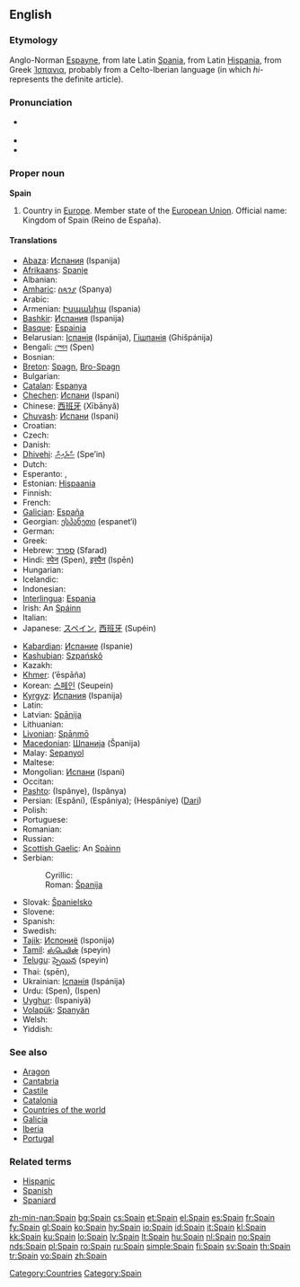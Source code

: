 {{wikipedia}}
==English==

===Etymology===
Anglo-Norman [[Espayne]], from late Latin [[Spania]], from Latin [[Hispania]], from Greek [[Ἱσπανια]], probably from a Celto-Iberian language (in which ''hi-'' represents the definite article).

===Pronunciation===
* {{a|UK|US}} {{IPA|/speɪn/}}
* {{audio|en-us-Spain.ogg|Audio (US)}}
* {{rhymes|eɪn}}

===Proper noun===
'''Spain'''

# Country in [[Europe]]. Member state of the [[European Union]]. Official name: Kingdom of Spain (Reino de España).

====Translations====
{{trans-top|country in Europe}}
* [[Abaza]]: [[Испания]] (Ispanija)
* [[Afrikaans]]: [[Spanje]]
* Albanian: {{t+|sq|Spanja|xs=Albanian}}
* [[Amharic]]: [[ስጳንያ]] (Spanya)
* Arabic: {{t-|ar|اسبانيا|f|tr=Isbánya|sc=Arab}}
* Armenian: [[Իսպանիա]] (Ispania)
* [[Bashkir]]: [[Испания]] (Ispanija)
* [[Basque]]: [[Espainia]]
* Belarusian: [[Іспанія]] (Ispánija), [[Гішпанія]] (Ghišpánija) {{f}}
* Bengali: [[স্পেন]] (Spen)
* Bosnian: {{t+|bs|Španija|f}}
* [[Breton]]: [[Spagn]], [[Bro-Spagn]]
* Bulgarian: {{t+|bg|Испания|f|tr=Ispánija|sc=Cyrl}}
* [[Catalan]]: [[Espanya]] {{f}}
* [[Chechen]]: [[Испани]] (Ispani)
* Chinese: [[西班牙]] (Xībānyă)
* [[Chuvash]]: [[Испани]] (Ispani)
* Croatian: {{t+|hr|Španjolska|f}}
* Czech: {{t+|cs|Španělsko|n}}
* Danish: {{t-|da|Spanien}}
* [[Dhivehi]]: [[ސްޕެއިން]] (Spe’in)
* Dutch: {{t+|nl|Spanje}}
* Esperanto: {{t+|eo|Hispanio|xs=Esperanto}}, {{t-|eo|Hispanujo|xs=Esperanto}}
* Estonian: [[Hispaania]]
* Finnish: {{t+|fi|Espanja}}
* French: {{t+|fr|Espagne|f}}
* [[Galician]]: [[España]]
* Georgian: [[ესპანეთი]] (espanet‘i)
* German: {{t+|de|Spanien|n}}
* Greek: {{t+|el|Ισπανία|f|tr=Ispanía|sc=Grek}}
* Hebrew: [[ספרד]] (Sfarad)
* Hindi: [[स्पेन]] (Spen), [[इस्पैन]] (Ispēn)
* Hungarian: {{t+|hu|Spanyolország}}
* Icelandic: {{t+|is|Spánn}}
* Indonesian: {{t-|id|Spanyol|xs=Indonesian}}
* [[Interlingua]]: [[Espania]]
* Irish: An [[Spáinn]] {{f}}
* Italian: {{t+|it|Spagna|f}}
* Japanese: [[スペイン]], [[西班牙]] (Supéin)
{{trans-mid}}
* [[Kabardian]]: [[Испание]] (Ispanie)
* [[Kashubian]]: [[Szpańskô]]
* Kazakh: {{t-|kk|Испания|tr=Ispanija|sc=Cyrl|xs=Kazakh}}
* [[Khmer]]: {{Khmr|[[អេស្បាញ]]}} (’ēspāña)
* Korean: [[스페인]] (Seupein)
* [[Kyrgyz]]: [[Испания]] (Ispanija)
* Latin: {{t+|la|Hispania|f}}
* Latvian: [[Spānija]] {{f}}
* Lithuanian: {{t+|lt|Ispanija|xs=Lithuanian}}
* [[Livonian]]: [[Spāņmō]]
* [[Macedonian]]: [[Шпанија#Macedonian|Шпанија]] (Španija) {{f}}
* Malay: [[Sepanyol]]
* Maltese: {{t-|mt|Spanja|xs=Maltese}}
* Mongolian: [[Испани]] (Ispani)
* Occitan: {{t|oc|Espanha|f}}
* [[Pashto]]: {{fa-Arab|[[اسپانیه]]}} (Ispânye), {{fa-Arab|[[اسپانیا]]}} (Ispânya)
* Persian: {{fa-Arab|[[اسپانی]]}} (Espâni), {{fa-Arab|[[اسپانیا]]}} (Espâniya); {{fa-Arab|[[هسپانیه]]}} (Hespâniye) ([[Dari]])
* Polish: {{t+|pl|Hiszpania|f}}
* Portuguese: {{t+|pt|Espanha|f}}
* Romanian: {{t+|ro|Spania|f}}
* Russian: {{t+|ru|Испания|f|tr=Ispánija|sc=Cyrl}}
* [[Scottish Gaelic]]: An [[Spàinn]] {{f}}
* Serbian:
*: Cyrillic: {{t|sr|Шпанија|f}}
*: Roman: [[Španija#Serbian|Španija]] {{f}}
* Slovak: [[Španielsko]] {{n}}
* Slovene: {{t+|sl|Španija|f}}
* Spanish: {{t+|es|España|f}}
* Swedish: {{t+|sv|Spanien}}
* [[Tajik]]: [[Испониё]] (Isponijə)
* [[Tamil]]: [[ஸ்பெயின்]] (speyin)
* [[Telugu]]: [[స్పెయిన]] (speyin)
* Thai: {{Thai|[[สเปน]]}} (spēn), {{t|th|ประเทศสเปน|sc=Thai|tr=bpràtêt sàbpen}}
* Ukrainian: [[Іспанія]] (Ispánija) {{f}}
* Urdu: {{ur-Arab|[[سپین]]}} (Spen), {{ur-Arab|[[اسپین]]}} (Ispen)
* [[Uyghur]]: {{ug-Arab|[[ئىسپانىيە]]}} (Ispaniyä)
* [[Volapük]]: [[Spanyän]]
* Welsh: {{t-|cy|Sbaen|f|xs=Welsh}}
* Yiddish: {{t|yi|שפּאַניע|tr=Shpanye}}
{{trans-bottom}}

===See also===
* [[Aragon]]
* [[Cantabria]]
* [[Castile]]
* [[Catalonia]]
* [[Appendix:Countries of the world|Countries of the world]]
* [[Galicia]]
* [[Iberia]]
* [[Portugal]]

===Related terms===
* [[Hispanic]]
* [[Spanish]]
* [[Spaniard]]

[[Category:Countries]]
[[Category:Spain]]

[[zh-min-nan:Spain]]
[[bg:Spain]]
[[cs:Spain]]
[[et:Spain]]
[[el:Spain]]
[[es:Spain]]
[[fr:Spain]]
[[fy:Spain]]
[[gl:Spain]]
[[ko:Spain]]
[[hy:Spain]]
[[io:Spain]]
[[id:Spain]]
[[it:Spain]]
[[kl:Spain]]
[[kk:Spain]]
[[ku:Spain]]
[[lo:Spain]]
[[lv:Spain]]
[[lt:Spain]]
[[hu:Spain]]
[[nl:Spain]]
[[no:Spain]]
[[nds:Spain]]
[[pl:Spain]]
[[ro:Spain]]
[[ru:Spain]]
[[simple:Spain]]
[[fi:Spain]]
[[sv:Spain]]
[[th:Spain]]
[[tr:Spain]]
[[vo:Spain]]
[[zh:Spain]]